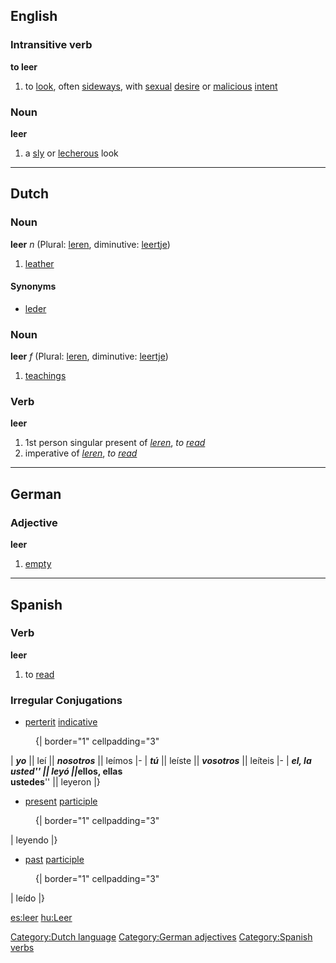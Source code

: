 ==English==
===Intransitive verb===
'''to leer'''
# to [[look]], often [[sideways]], with [[sexual]] [[desire]] or [[malicious]] [[intent]]
===Noun===
'''leer'''
#a [[sly]] or [[lecherous]] look

----

==Dutch==
===Noun===
'''leer''' ''n'' (Plural: [[leren]], diminutive: [[leertje]])

# [[leather]]

====Synonyms====
*[[leder]]

===Noun===
'''leer''' ''f'' (Plural: [[leren]], diminutive: [[leertje]])

# [[teachings]]

===Verb===
'''leer'''

# 1st person singular present of ''[[leren]]'', ''to [[read]]''
# imperative of ''[[leren]]'', ''to [[read]]''

[[Category:Dutch language]]
----

==German==
===Adjective===
'''leer'''

# [[empty]]

[[Category:German adjectives]]
----

==Spanish==
===Verb===
'''leer'''
# to [[read]]

=== Irregular Conjugations ===
*[[perterit]] [[indicative]]
:{| border="1" cellpadding="3"
| '''''yo''''' || leí || '''''nosotros''''' || leímos
|-
| '''''tú''''' || leíste || '''''vosotros''''' || leíteis
|-
| '''''el, la <br> usted''''' || leyó || '''''ellos, ellas <br> ustedes''''' || leyeron
|}

*[[present]] [[participle]]
:{| border="1" cellpadding="3"
| leyendo
|}

*[[past]] [[participle]]
:{| border="1" cellpadding="3"
| leído
|}


[[Category:Spanish verbs]]
[[es:leer]]
[[hu:Leer]]